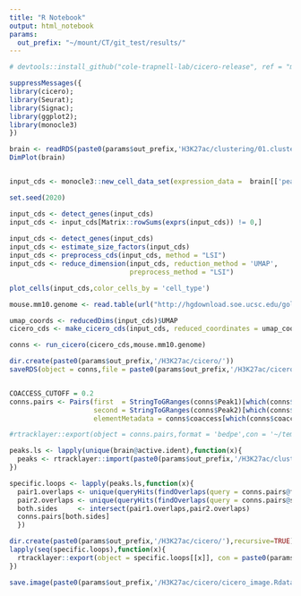 ```yaml
---
title: "R Notebook"
output: html_notebook
params:
  out_prefix: "~/mount/CT/git_test/results/"
---
```


```r
# devtools::install_github("cole-trapnell-lab/cicero-release", ref = "monocle3")

suppressMessages({
library(cicero);
library(Seurat);
library(Signac);
library(ggplot2);
library(monocle3)
})
```


```r
brain <- readRDS(paste0(params$out_prefix,'H3K27ac/clustering/01.clustering.Rds'))
DimPlot(brain)


input_cds <- monocle3::new_cell_data_set(expression_data =  brain[['peaks']]@counts,cell_metadata = brain@meta.data,gene_metadata = data.frame('gene_short_name' = rownames(brain[['peaks']]),row.names=rownames(brain[['peaks']])))


```

```r
set.seed(2020)

input_cds <- detect_genes(input_cds)
input_cds <- input_cds[Matrix::rowSums(exprs(input_cds)) != 0,] 
    
input_cds <- detect_genes(input_cds)
input_cds <- estimate_size_factors(input_cds)
input_cds <- preprocess_cds(input_cds, method = "LSI")
input_cds <- reduce_dimension(input_cds, reduction_method = 'UMAP', 
                              preprocess_method = "LSI")      

plot_cells(input_cds,color_cells_by = 'cell_type')

```

```r
mouse.mm10.genome <- read.table(url("http://hgdownload.soe.ucsc.edu/goldenPath/mm10/bigZips/mm10.chrom.sizes"))[c(1:21),]

umap_coords <- reducedDims(input_cds)$UMAP
cicero_cds <- make_cicero_cds(input_cds, reduced_coordinates = umap_coords)

conns <- run_cicero(cicero_cds,mouse.mm10.genome) 

dir.create(paste0(params$out_prefix,'/H3K27ac/cicero/'))
saveRDS(object = conns,file = paste0(params$out_prefix,'/H3K27ac/cicero/connections.Rds'))


COACCESS_CUTOFF = 0.2
conns.pairs <- Pairs(first  = StringToGRanges(conns$Peak1)[which(conns$coaccess > COACCESS_CUTOFF)],
                     second = StringToGRanges(conns$Peak2)[which(conns$coaccess > COACCESS_CUTOFF)],
                     elementMetadata = conns$coaccess[which(conns$coaccess > COACCESS_CUTOFF)])

#rtracklayer::export(object = conns.pairs,format = 'bedpe',con = '~/temp.bedpe')

```

```r
peaks.ls <- lapply(unique(brain@active.ident),function(x){
  peaks <- rtracklayer::import(paste0(params$out_prefix,'/H3K27ac/clustering/bam_per_cluster/',x,'/',x,'_peaks.broadPeak'))
})

specific.loops <- lapply(peaks.ls,function(x){
  pair1.overlaps <- unique(queryHits(findOverlaps(query = conns.pairs@first,subject = x)))
  pair2.overlaps <- unique(queryHits(findOverlaps(query = conns.pairs@second,subject = x)))
  both.sides     <- intersect(pair1.overlaps,pair2.overlaps)
  conns.pairs[both.sides]
  })

dir.create(paste0(params$out_prefix,'/H3K27ac/cicero/'),recursive=TRUE)
lapply(seq(specific.loops),function(x){
  rtracklayer::export(object = specific.loops[[x]], con = paste0(params$out_prefix,'/H3K27ac/cicero/loops/cluster_',unique(brain@active.ident)[x],".bedpe"))
})

```
```r
save.image(paste0(params$out_prefix,'/H3K27ac/cicero/cicero_image.Rdata'))
```

